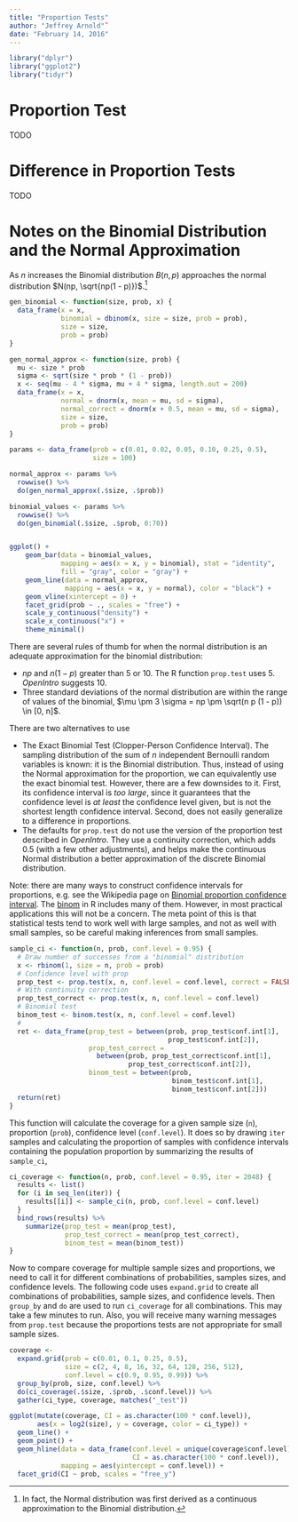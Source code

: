 ```yaml
---
title: "Proportion Tests"
author: "Jeffrey Arnold"˜
date: "February 14, 2016"
---
```


```r
library("dplyr")
library("ggplot2")
library("tidyr")
```

# Proportion Test

TODO

# Difference in Proportion Tests

TODO

# Notes on the Binomial Distribution and the Normal Approximation

As $n$ increases the Binomial distribution $B(n, p)$ approaches the normal distribution $N(np, \sqrt{np(1 - p)})$.[^1]

[^1]: In fact, the Normal distribution was first derived as a continuous approximation to the Binomial distribution.

```r

gen_binomial <- function(size, prob, x) {
  data_frame(x = x,
             binomial = dbinom(x, size = size, prob = prob),
             size = size,
             prob = prob)
}

gen_normal_approx <- function(size, prob) {
  mu <- size * prob
  sigma <- sqrt(size * prob * (1 - prob))
  x <- seq(mu - 4 * sigma, mu + 4 * sigma, length.out = 200)
  data_frame(x = x,
             normal = dnorm(x, mean = mu, sd = sigma),
             normal_correct = dnorm(x + 0.5, mean = mu, sd = sigma),
             size = size,
             prob = prob)
}

params <- data_frame(prob = c(0.01, 0.02, 0.05, 0.10, 0.25, 0.5),
                     size = 100)

normal_approx <- params %>%
  rowwise() %>%
  do(gen_normal_approx(.$size, .$prob))

binomial_values <- params %>%
  rowwise() %>%
  do(gen_binomial(.$size, .$prob, 0:70))


ggplot() +
    geom_bar(data = binomial_values,
             mapping = aes(x = x, y = binomial), stat = "identity",
             fill = "gray", color = "gray") +
    geom_line(data = normal_approx,
              mapping = aes(x = x, y = normal), color = "black") +
    geom_vline(xintercept = 0) +
    facet_grid(prob ~ ., scales = "free") +
    scale_y_continuous("density") +
    scale_x_continuous("x") + 
    theme_minimal()

```

There are several rules of thumb for when the normal distribution is an adequate approximation for the binomial distribution:

- $n p$ and $n (1 - p)$ greater than 5 or 10. The R function `prop.test` uses 5. *OpenIntro* suggests 10.
- Three standard deviations of the normal distribution are within the range of values of the binomial, $\mu \pm 3 \sigma = np \pm \sqrt(n p (1 - p)) \in [0, n]$.

There are two alternatives to use 

- The Exact Binomial Test (Clopper-Person Confidence Interval). The sampling distribution of the sum of $n$ independent Bernoulli random variables is known: it is the Binomial distribution.
  Thus, instead of using the Normal approximation for the proportion, we can equivalently use the exact binomial test. However, there are a few downsides to it.
  First, its confidence interval is *too large*, since it guarantees that the confidence level is *at least* the confidence level given, but is not the shortest length confidence interval.
  Second, does not easily generalize to a difference in proportions.
- The defaults for `prop.test` do not use the version of the proportion test described in *OpenIntro*. They use a continuity correction, which adds 0.5 (with a few other adjustments), and helps make the continuous Normal distribution a better approximation of the discrete Binomial distribution.

Note: there are many ways to construct confidence intervals for proportions, e.g. see the Wikipedia page on [Binomial proportion confidence interval](https://en.wikipedia.org/wiki/Binomial_proportion_confidence_interval). The [binom](https://cran.r-project.org/web/packages/binom/index.html) in R includes many of them.
However, in most practical applications this will not be a concern.
The meta point of this is that statistical tests tend to work well with large samples, and not as well with small samples, so be careful making inferences from small samples.

```r
sample_ci <- function(n, prob, conf.level = 0.95) {
  # Draw number of successes from a "binomial" distribution
  x <- rbinom(1, size = n, prob = prob)
  # Confidence level with prop
  prop_test <- prop.test(x, n, conf.level = conf.level, correct = FALSE)
  # With continuity correction
  prop_test_correct <- prop.test(x, n, conf.level = conf.level)
  # Binomial test
  binom_test <- binom.test(x, n, conf.level = conf.level)
  #
  ret <- data_frame(prop_test = between(prob, prop_test$conf.int[1],
                                        prop_test$conf.int[2]),
                    prop_test_correct =
                      between(prob, prop_test_correct$conf.int[1],
                              prop_test_correct$conf.int[2]),
                    binom_test = between(prob,
                                         binom_test$conf.int[1],
                                         binom_test$conf.int[2]))
  return(ret)
}
```
This function will calculate the coverage for a given sample size (`n`), 
proportion (`prob`), confidence level (`conf.level`). It does so by drawing
`iter` samples and calculating the proportion of samples with confidence intervals
containing the population proportion by summarizing the results of `sample_ci`,
```r
ci_coverage <- function(n, prob, conf.level = 0.95, iter = 2048) {
  results <- list()
  for (i in seq_len(iter)) {
    results[[i]] <- sample_ci(n, prob, conf.level = conf.level)
  }
  bind_rows(results) %>%
    summarize(prop_test = mean(prop_test),
              prop_test_correct = mean(prop_test_correct),
              binom_test = mean(binom_test))
}
```
Now to compare coverage for multiple sample sizes and proportions, we need to call it for different combinations
of probabilities, samples sizes, and confidence levels.
The following code uses `expand.grid` to create all combinations of probabilities, sample sizes, and confidence levels.
Then `group_by` and `do` are used to run `ci_coverage` for all combinations.
This may take a few minutes to run. Also, you will receive many warning messages from `prop.test` because the proportions tests are not appropriate for small sample sizes.
```r
coverage <- 
  expand.grid(prob = c(0.01, 0.1, 0.25, 0.5),
              size = c(2, 4, 8, 16, 32, 64, 128, 256, 512),
              conf.level = c(0.9, 0.95, 0.99)) %>%
  group_by(prob, size, conf.level) %>%
  do(ci_coverage(.$size, .$prob, .$conf.level)) %>%
  gather(ci_type, coverage, matches("_test"))
```

```r
ggplot(mutate(coverage, CI = as.character(100 * conf.level)),
       aes(x = log2(size), y = coverage, color = ci_type)) +
  geom_line() + 
  geom_point() +
  geom_hline(data = data_frame(conf.level = unique(coverage$conf.level),
                               CI = as.character(100 * conf.level)),
             mapping = aes(yintercept = conf.level)) +
  facet_grid(CI ~ prob, scales = "free_y")

```


